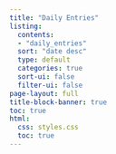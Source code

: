 ```yaml
---
title: "Daily Entries"
listing:
  contents: 
  - "daily_entries"
  sort: "date desc"
  type: default
  categories: true
  sort-ui: false
  filter-ui: false
page-layout: full
title-block-banner: true
toc: true
html:
  css: styles.css
  toc: true
---
```

